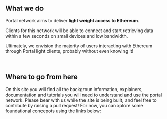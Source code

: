 
<br />
<br />
<br />
<Splash />
<br />
<br />
<br />
<br />
<br />


## What we do

 
<SummaryIcons />

Portal network aims to deliver **light weight access to Ethereum**.

Clients for this network will be able to connect and start retrieving data within a few seconds on small devices and low bandwidth.

Ultimately, we envision the majority of users interacting with Ethereum through Portal light clients, probably without even knowing it!

<br />
<PortalRings />

## Where to go from here

On this site you will find all the backgroun information, explainers, documentation and tutorials you will need to understand and use the portal network. Please bear with us while the site is being built, and feel free to contribute by raising a pull request!
For now, you can xplore some foundational concepots using the links below:
<br />
<Cards>
  <Card title="Background" href="overview/background" />
  <Card title="What is Portal?" href="overview/what-is-portal" />
  <Card title="Videos" href="resources/portal-videos" />
</Cards>

